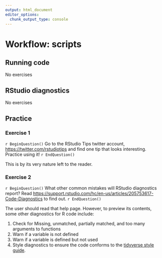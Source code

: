 ```yaml
---
output: html_document
editor_options:
  chunk_output_type: console
---
```


# Workflow: scripts

## Running code

No exercises

## RStudio diagnostics

No exercises

## Practice

### Exercise 1 {.exercise}

`r BeginQuestion()`
Go to the RStudio Tips twitter account, <https://twitter.com/rstudiotips> and find one tip that looks interesting. Practice using it!
`r EndQuestion()`

This is by its very nature left to the reader.

### Exercise 2 {.exercise}

`r BeginQuestion()`
What other common mistakes will RStudio diagnostics report?
Read <https://support.rstudio.com/hc/en-us/articles/205753617-Code-Diagnostics> to find out.
`r EndQuestion()`

The user should read that help page. However, to preview its contents, some other diagnostics for R code include:

1.  Check for Missing, unmatched, partially matched, and too many arguments to functions
1.  Warn if a variable is not defined
1.  Warn if a variable is defined but not used
1.  Style diagnostics to ensure the code conforms to the [tidyverse style guide](http://adv-r.had.co.nz/Style.html).
